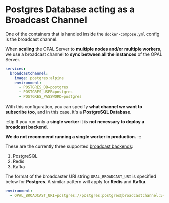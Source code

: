 # Postgres Database acting as a Broadcast Channel

One of the containers that is handled inside the `docker-compose.yml` config is the broadcast channel.

When **scaling** the OPAL Server to **multiple nodes and/or multiple workers**, we use a broadcast channel to **sync
between all the instances** of the OPAL Server.

```yml showLineNumbers
services:
  broadcastchannel:
    image: postgres:alpine
    environment:
      - POSTGRES_DB=postgres
      - POSTGRES_USER=postgres
      - POSTGRES_PASSWORD=postgres
```

With this configuration, you can specify **what channel we want to subscribe too**, and in this case, it's a
**PostgreSQL Database**.

:::tip
If you run only a **single worker** it is **not necessary to deploy a broadcast backend**.

**We do not recommend running a single worker in production.**
:::

These are the currently three supported [broadcast backends](https://github.com/encode/broadcaster#available-backends):

1. PostgreSQL
2. Redis
3. Kafka

The format of the broadcaster URI string `OPAL_BROADCAST_URI` is specified below for **Postgres**. A similar pattern will apply for
**Redis** and **Kafka**.

```yml
environment:
  - OPAL_BROADCAST_URI=postgres://postgres:postgres@broadcastchannel:5432/postgres
```
